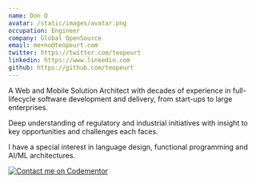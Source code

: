 ```yaml
---
name: Don O
avatar: /static/images/avatar.png
occupation: Engineer
company: Global OpenSource
email: me+no@teopeurt.com
twitter: https://twitter.com/teopeurt
linkedin: https://www.linkedin.com
github: https://github.com/teopeurt
---
```


A Web and Mobile Solution Architect with decades of experience in full-lifecycle software development and delivery, from start-ups to large enterprises.

Deep understanding of regulatory and industrial initiatives with insight to key opportunities and challenges each faces.

I have a special interest in language design, functional programming and AI/ML architectures.

[![Contact me on Codementor](https://www.codementor.io/m-badges/teopeurt/im-a-cm-b.svg)](https://www.codementor.io/@teopeurt?refer=badge)